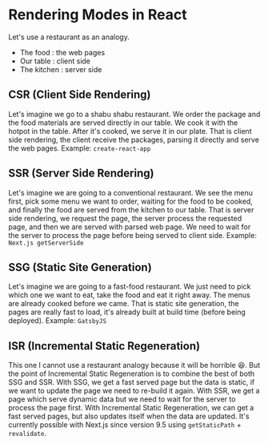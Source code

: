 # Rendering Modes in React

Let's use a restaurant as an analogy.

- The food : the web pages
- Our table : client side
- The kitchen : server side

## CSR (Client Side Rendering)

Let's imagine we go to a shabu shabu restaurant. We order the package and the food materials are served directly in our table. We cook it with the hotpot in the table. After it's cooked, we serve it in our plate. That is client side rendering, the client receive the packages, parsing it directly and serve the web pages. Example: `create-react-app`

## SSR (Server Side Rendering)

Let's imagine we are going to a conventional restaurant. We see the menu first, pick some menu we want to order, waiting for the food to be cooked, and finally the food are served from the kitchen to our table. That is server side rendering, we request the page, the server process the requested page, and then we are served with parsed web page. We need to wait for the server to process the page before being served to client side. Example: `Next.js getServerSide`

## SSG (Static Site Generation)

Let's imagine we are going to a fast-food restaurant. We just need to pick which one we want to eat, take the food and eat it right away. The menus are already cooked before we came. That is static site generation, the pages are really fast to load, it's already built at build time (before being deployed). Example: `GatsbyJS`

## ISR (Incremental Static Regeneration)

This one I cannot use a restaurant analogy because it will be horrible 😆. But the point of Incremental Static Regeneration is to combine the best of both SSG and SSR. With SSG, we get a fast served page but the data is static, if we want to update the page we need to re-build it again. With SSR, we get a page which serve dynamic data but we need to wait for the server to process the page first. With Incremental Static Regeneration, we can get a fast served pages, but also updates itself when the data are updated. It's currently possible with Next.js since version 9.5 using `getStaticPath` + `revalidate`.
